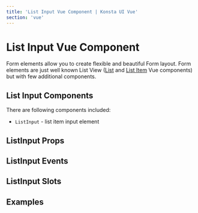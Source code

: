 ```yaml
---
title: 'List Input Vue Component | Konsta UI Vue'
section: 'vue'
---
```



# List Input Vue Component

Form elements allow you to create flexible and beautiful Form layout. Form elements are just well known List View ([List](/vue/list) and [List Item](/vue/list-item) Vue components) but with few additional components.

## List Input Components

There are following components included:

- `ListInput` - list item input element

## ListInput Props

<ListInputProps />

## ListInput Events

<ListInputEvents />

## ListInput Slots

<ListInputSlots />

## Examples

<ListInputExample />
